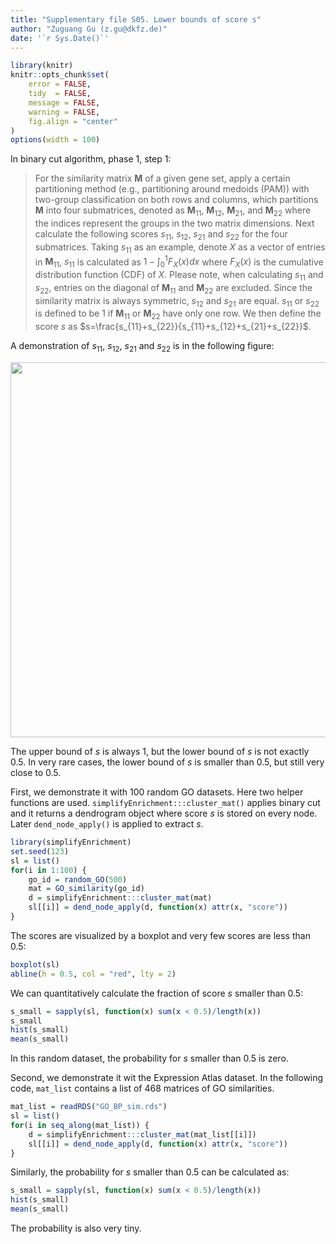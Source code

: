 ```yaml
---
title: "Supplementary file S05. Lower bounds of score s"
author: "Zuguang Gu (z.gu@dkfz.de)"
date: '`r Sys.Date()`'
---
```



```r
library(knitr)
knitr::opts_chunk$set(
    error = FALSE,
    tidy  = FALSE,
    message = FALSE,
    warning = FALSE,
    fig.align = "center"
)
options(width = 100)
```

In binary cut algorithm, phase 1, step 1:

> For the similarity matrix $\mathbf{M}$ of a given gene set, apply a certain
> partitioning method (e.g., partitioning around medoids (PAM)) with two-group
> classification on both rows and columns, which partitions $\mathbf{M}$ into four
> submatrices, denoted as $\mathbf{M}_{11}$, $\mathbf{M}_{12}$, $\mathbf{M}_{21}$, and $\mathbf{M}_{22}$ where the indices represent the
> groups in the two matrix dimensions. Next calculate the following scores $s_{11}$,
> $s_{12}$, $s_{21}$ and $s_{22}$ for the four submatrices. Taking $s_{11}$ as an example, denote $X$
> as a vector of entries in $\mathbf{M}_{11}$, $s_{11}$ is calculated as $1-\int_0^1F_X(x)dx$
> where $F_X(x)$ is the cumulative distribution function (CDF) of $X$. Please note, when calculating $s_{11}$ and $s_{22}$, 
> entries on the diagonal of $\mathbf{M}_{11}$ and $\mathbf{M}_{22}$ are excluded. Since the similarity matrix 
> is always symmetric, $s_{12}$ and $s_{21}$ are equal. $s_{11}$ or $s_{22}$ is defined to be 1 if $\mathbf{M}_{11}$ or $\mathbf{M}_{22}$ have only one row. 
> We then define the score $s$ as $s=\frac{s_{11}+s_{22}}{s_{11}+s_{12}+s_{21}+s_{22}}$.

A demonstration of $s_{11}$, $s_{12}$, $s_{21}$ and $s_{22}$ is in the following figure:

<img src='demo.png' width=600 />

The upper bound of $s$ is always 1, but the lower bound of $s$ is not exactly 0.5. In very rare cases, the lower bound of $s$ is smaller than 0.5, but still very close to 0.5.

First, we demonstrate it with 100 random GO datasets. Here two helper functions are used. `simplifyEnrichment:::cluster_mat()` applies binary cut and it returns a dendrogram object where score $s$ is stored on every node. Later `dend_node_apply()` is applied to extract $s$.

```r
library(simplifyEnrichment)
set.seed(123)
sl = list()
for(i in 1:100) {
    go_id = random_GO(500)
    mat = GO_similarity(go_id)
    d = simplifyEnrichment:::cluster_mat(mat)
    sl[[i]] = dend_node_apply(d, function(x) attr(x, "score"))
}
```

The scores are visualized by a boxplot and very few scores are less than 0.5:

```r
boxplot(sl)
abline(h = 0.5, col = "red", lty = 2)
```

We can quantitatively calculate the fraction of score $s$ smaller than 0.5:

```r
s_small = sapply(sl, function(x) sum(x < 0.5)/length(x))
s_small
hist(s_small)
mean(s_small)
```

In this random dataset, the probability for $s$ smaller than 0.5 is zero.

Second, we demonstrate it wit the Expression Atlas dataset. In the following code, `mat_list` contains a list of 468 matrices of GO similarities.

```r
mat_list = readRDS("GO_BP_sim.rds")
sl = list()
for(i in seq_along(mat_list)) {
    d = simplifyEnrichment:::cluster_mat(mat_list[[i]])
    sl[[i]] = dend_node_apply(d, function(x) attr(x, "score"))
}
```

Similarly, the probability for $s$ smaller than 0.5 can be calculated as:

```r
s_small = sapply(sl, function(x) sum(x < 0.5)/length(x))
hist(s_small)
mean(s_small)
```

The probability is also very tiny.

